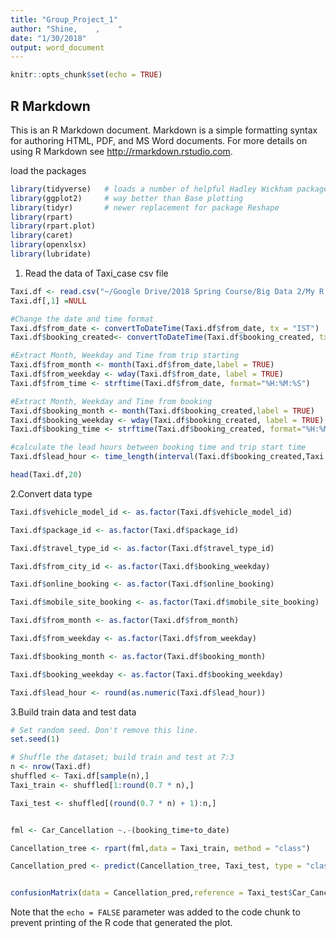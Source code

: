 ```yaml
---
title: "Group_Project_1"
author: "Shine,    ,    "
date: "1/30/2018"
output: word_document
---
```


```r
knitr::opts_chunk$set(echo = TRUE)
```

## R Markdown

This is an R Markdown document. Markdown is a simple formatting syntax for authoring HTML, PDF, and MS Word documents. For more details on using R Markdown see <http://rmarkdown.rstudio.com>.


load the packages
```r
library(tidyverse)   # loads a number of helpful Hadley Wickham packages
library(ggplot2)     # way better than Base plotting
library(tidyr)       # newer replacement for package Reshape
library(rpart)
library(rpart.plot)
library(caret)
library(openxlsx)
library(lubridate)
```

1. Read the data of Taxi_case csv file

```r

Taxi.df <- read.csv("~/Google Drive/2018 Spring Course/Big Data 2/My R Work/Team Project 1/Taxi_case.csv")
Taxi.df[,1] =NULL

#Change the date and time format
Taxi.df$from_date <- convertToDateTime(Taxi.df$from_date, tx = "IST")
Taxi.df$booking_created<- convertToDateTime(Taxi.df$booking_created, tx = "IST")  

#Extract Month, Weekday and Time from trip starting
Taxi.df$from_month <- month(Taxi.df$from_date,label = TRUE)
Taxi.df$from_weekday <- wday(Taxi.df$from_date, label = TRUE)
Taxi.df$from_time <- strftime(Taxi.df$from_date, format="%H:%M:%S")

#Extract Month, Weekday and Time from booking
Taxi.df$booking_month <- month(Taxi.df$booking_created,label = TRUE)
Taxi.df$booking_weekday <- wday(Taxi.df$booking_created, label = TRUE)
Taxi.df$booking_time <- strftime(Taxi.df$booking_created, format="%H:%M:%S")

#calculate the lead hours between booking time and trip start time
Taxi.df$lead_hour <- time_length(interval(Taxi.df$booking_created,Taxi.df$from_date),"hour")

head(Taxi.df,20)
```

2.Convert data type
```r

Taxi.df$vehicle_model_id <- as.factor(Taxi.df$vehicle_model_id)

Taxi.df$package_id <- as.factor(Taxi.df$package_id)

Taxi.df$travel_type_id <- as.factor(Taxi.df$travel_type_id)

Taxi.df$from_city_id <- as.factor(Taxi.df$booking_weekday)

Taxi.df$online_booking <- as.factor(Taxi.df$online_booking)

Taxi.df$mobile_site_booking <- as.factor(Taxi.df$mobile_site_booking)

Taxi.df$from_month <- as.factor(Taxi.df$from_month)

Taxi.df$from_weekday <- as.factor(Taxi.df$from_weekday)

Taxi.df$booking_month <- as.factor(Taxi.df$booking_month)

Taxi.df$booking_weekday <- as.factor(Taxi.df$booking_weekday)

Taxi.df$lead_hour <- round(as.numeric(Taxi.df$lead_hour))

```

3.Build train data and test data
```r
# Set random seed. Don't remove this line.
set.seed(1)

# Shuffle the dataset; build train and test at 7:3
n <- nrow(Taxi.df)
shuffled <- Taxi.df[sample(n),]
Taxi_train <- shuffled[1:round(0.7 * n),]

Taxi_test <- shuffled[(round(0.7 * n) + 1):n,]


fml <- Car_Cancellation ~.-(booking_time+to_date)

Cancellation_tree <- rpart(fml,data = Taxi_train, method = "class")

Cancellation_pred <- predict(Cancellation_tree, Taxi_test, type = "class")


confusionMatrix(data = Cancellation_pred,reference = Taxi_test$Car_Cancellation) 

```

Note that the `echo = FALSE` parameter was added to the code chunk to prevent printing of the R code that generated the plot.
